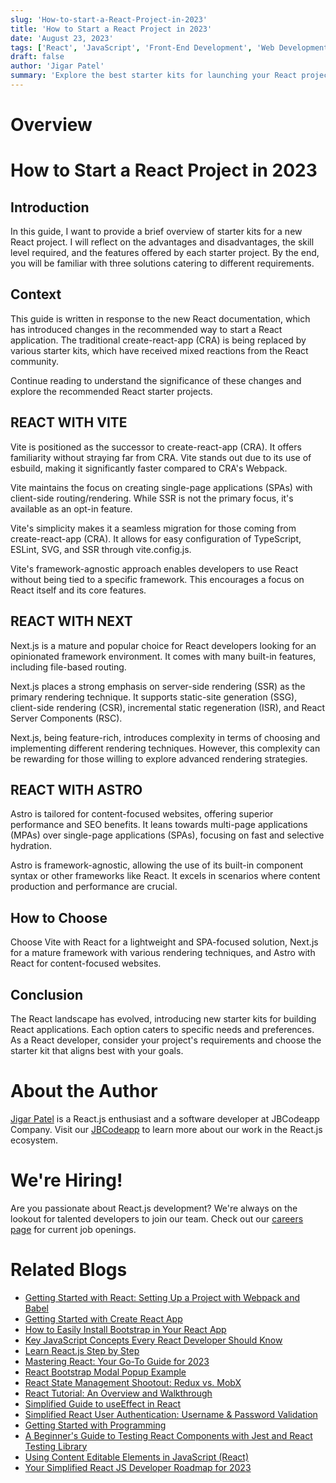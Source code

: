 ```yaml
---
slug: 'How-to-start-a-React-Project-in-2023'
title: 'How to Start a React Project in 2023'
date: 'August 23, 2023'
tags: ['React', 'JavaScript', 'Front-End Development', 'Web Development']
draft: false
author: 'Jigar Patel'
summary: 'Explore the best starter kits for launching your React project in 2023. Learn about the advantages, skill levels required, and features offered by each kit. Stay up to date with the latest tools and frameworks in the React ecosystem.'
---
```


# Overview

<TOCInline toc={props.toc} exclude="Overview" toHeading={2} />

# How to Start a React Project in 2023

## Introduction

In this guide, I want to provide a brief overview of starter kits for a new React project. I will reflect on the advantages and disadvantages, the skill level required, and the features offered by each starter project. By the end, you will be familiar with three solutions catering to different requirements.

## Context

This guide is written in response to the new React documentation, which has introduced changes in the recommended way to start a React application. The traditional create-react-app (CRA) is being replaced by various starter kits, which have received mixed reactions from the React community.

Continue reading to understand the significance of these changes and explore the recommended React starter projects.

## REACT WITH VITE

Vite is positioned as the successor to create-react-app (CRA). It offers familiarity without straying far from CRA. Vite stands out due to its use of esbuild, making it significantly faster compared to CRA's Webpack.

Vite maintains the focus on creating single-page applications (SPAs) with client-side routing/rendering. While SSR is not the primary focus, it's available as an opt-in feature.

Vite's simplicity makes it a seamless migration for those coming from create-react-app (CRA). It allows for easy configuration of TypeScript, ESLint, SVG, and SSR through vite.config.js.

Vite's framework-agnostic approach enables developers to use React without being tied to a specific framework. This encourages a focus on React itself and its core features.

## REACT WITH NEXT

Next.js is a mature and popular choice for React developers looking for an opinionated framework environment. It comes with many built-in features, including file-based routing.

Next.js places a strong emphasis on server-side rendering (SSR) as the primary rendering technique. It supports static-site generation (SSG), client-side rendering (CSR), incremental static regeneration (ISR), and React Server Components (RSC).

Next.js, being feature-rich, introduces complexity in terms of choosing and implementing different rendering techniques. However, this complexity can be rewarding for those willing to explore advanced rendering strategies.

## REACT WITH ASTRO

Astro is tailored for content-focused websites, offering superior performance and SEO benefits. It leans towards multi-page applications (MPAs) over single-page applications (SPAs), focusing on fast and selective hydration.

Astro is framework-agnostic, allowing the use of its built-in component syntax or other frameworks like React. It excels in scenarios where content production and performance are crucial.

## How to Choose

Choose Vite with React for a lightweight and SPA-focused solution, Next.js for a mature framework with various rendering techniques, and Astro with React for content-focused websites.

## Conclusion

The React landscape has evolved, introducing new starter kits for building React applications. Each option caters to specific needs and preferences. As a React developer, consider your project's requirements and choose the starter kit that aligns best with your goals.

# About the Author

[Jigar Patel](https://expertlaravel.com) is a React.js enthusiast and a software developer at JBCodeapp Company. Visit our [JBCodeapp](https://jbcodeapp.com) to learn more about our work in the React.js ecosystem.

# We're Hiring!

Are you passionate about React.js development? We're always on the lookout for talented developers to join our team. Check out our [careers page](https://jbcodeapp.com) for current job openings.

# Related Blogs

- [Getting Started with React: Setting Up a Project with Webpack and Babel](getting-started-react-setup-webpack-babel.mdx)
- [Getting Started with Create React App](getting-started-with-create-react-app.mdx)
- [How to Easily Install Bootstrap in Your React App](how-to-install-bootstrap-in-react-app.mdx)
- [Key JavaScript Concepts Every React Developer Should Know](key-javascript-concepts-for-react-developers.mdx)
- [Learn React.js Step by Step](Learn-React.js-Step-by-Step.mdx)
- [Mastering React: Your Go-To Guide for 2023](mastering-react-2023-guide.mdx)
- [React Bootstrap Modal Popup Example](react-bootstrap-modal-example.mdx)
- [React State Management Shootout: Redux vs. MobX](react-state-management-redux-vs-mobx.mdx)
- [React Tutorial: An Overview and Walkthrough](React-Tutorial-An-Overview-and-Walkthrough.mdx)
- [Simplified Guide to useEffect in React](Simplified-Guide-to-useEffect-in-React.mdx)
- [Simplified React User Authentication: Username & Password Validation](simplified-react-user-authentication-username-&-password-validation.mdx)
- [Getting Started with Programming](Step-by-Step-Guide-Building-a-CRUD-App-in-React-Using-Hooks.mdx)
- [A Beginner's Guide to Testing React Components with Jest and React Testing Library](testing-react-components-jest-react-testing-library.mdx)
- [Using Content Editable Elements in JavaScript (React)](Using-Content-Editable-Elements-in-JavaScript-React.mdx)
- [Your Simplified React JS Developer Roadmap for 2023](Your-Simplified-React-JS-Developer-Roadmap-for-2023.mdx)
